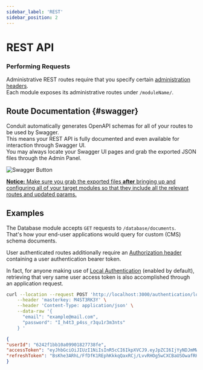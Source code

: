 ```yaml
---
sidebar_label: 'REST'
sidebar_position: 2
---
```


# REST API

### Performing Requests

Administrative REST routes require that you specify certain [administration headers](../#headers).<br />
Each module exposes its administrative routes under `/moduleName/`.

## Route Documentation {#swagger}

Conduit automatically generates OpenAPI schemas for all of your routes to be used by Swagger.<br />
This means your REST API is fully documented and even available for interaction through Swagger UI.<br />
You may always locate your Swagger UI pages and grab the exported JSON files through the Admin Panel.

<div style={{textAlign: 'center'}}>

![Swagger Button](/v0.14/overview/home_topright_buttons.png)

</div>

<ins><strong>Notice:</strong> Make sure you grab the exported files <strong>after</strong> bringing up and configuring
all of your target modules so that they include all the relevant routes and updated params.</ins>

## Examples

The Database module accepts `GET` requests to `/database/documents`.<br />
That's how your end-user applications would query for custom (CMS) schema documents.

User authenticated routes additionally require an [Authorization header](./headers/#headers-auth)
containing a user authentication bearer token.

In fact, for anyone making use of [Local Authentication](../authentication/strategies#local) (enabled by default),
retrieving that very same user access token is also accomplished through an application request.

``` bash title="Request"
curl --location --request POST 'http://localhost:3000/authentication/local' \
    --header 'masterkey: M4ST3RK3Y' \
    --header 'Content-Type: application/json' \
    --data-raw '{
      "email": "example@mail.com",
      "password": "I_h4t3_p4ss_r3qu1r3m3nts"
    } '
```
``` json title="Response"
{
"userId": "6242f1bb10a09901827738fe",
"accessToken": "eyJhbGciOiJIUzI1NiIsInR5cCI6IkpXVCJ9.eyJpZCI6IjYyNDJmMWJiMTBhMDk5MDE4Mjc3MzhmZSIsImlhdCI6MTY0ODU1NDUyNywiZXhwIjoxNzM0OTU0NTI3fQ.Fjqa7ORBBF2giwG7OgiWr2HMgHDL7R6ddFq2E730Djc",
"refreshToken": "BsKhe3ARhL/FfDfK1REphKkkqQaxRCj/LvvRHOg5wCXCBaUSOwafRHyFYIttaORY/NmHS7NAuT6+knBQegVOwQ=="
}
```
